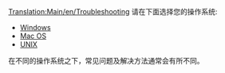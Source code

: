 [[Translation:Main/en/Troubleshooting]]{{zh/目录}}
请在下面选择您的操作系统:

* [[Main/en/Troubleshooting/Windows|Windows]]
* [[Main/en/Problem/Mac|Mac OS]]
* [[Main/en/Problem/Unix|UNIX]]

在不同的操作系统之下，常见问题及解决方法通常会有所不同。